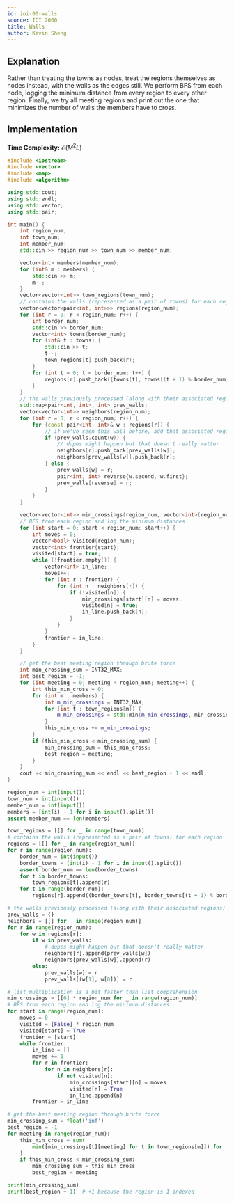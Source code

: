 ```yaml
---
id: ioi-00-walls
source: IOI 2000
title: Walls
author: Kevin Sheng
---
```


## Explanation

Rather than treating the towns as nodes, treat the regions themselves as nodes instead, with
the walls as the edges still.
We perform BFS from each node, logging the minimum distance from every region to every other region.
Finally, we try all meeting regions and print out the one that minimizes the number of walls the members have to cross.

## Implementation

**Time Complexity:** $\mathcal{O}(M^2 L)$

<LanguageSection>
<CPPSection>

```cpp
#include <iostream>
#include <vector>
#include <map>
#include <algorithm>

using std::cout;
using std::endl;
using std::vector;
using std::pair;

int main() {
	int region_num;
	int town_num;
	int member_num;
	std::cin >> region_num >> town_num >> member_num;

	vector<int> members(member_num);
	for (int& m : members) {
		std::cin >> m;
		m--;
	}
	vector<vector<int>> town_regions(town_num);
	// contains the walls (represented as a pair of towns) for each region
	vector<vector<pair<int, int>>> regions(region_num);
	for (int r = 0; r < region_num; r++) {
		int border_num;
		std::cin >> border_num;
		vector<int> towns(border_num);
		for (int& t : towns) {
			std::cin >> t;
			t--;
			town_regions[t].push_back(r);
		}
		for (int t = 0; t < border_num; t++) {
			regions[r].push_back({towns[t], towns[(t + 1) % border_num]});
		}
	}
	// the walls previously processed (along with their associated regions)
	std::map<pair<int, int>, int> prev_walls;
	vector<vector<int>> neighbors(region_num);
	for (int r = 0; r < region_num; r++) {
		for (const pair<int, int>& w : regions[r]) {
			// if we've seen this wall before, add that associated region
			if (prev_walls.count(w)) {
				// dupes might happen but that doesn't really matter
				neighbors[r].push_back(prev_walls[w]);
				neighbors[prev_walls[w]].push_back(r);
			} else {
				prev_walls[w] = r;
				pair<int, int> reverse{w.second, w.first};
				prev_walls[reverse] = r;
			}
		}
	}

	vector<vector<int>> min_crossings(region_num, vector<int>(region_num));
	// BFS from each region and log the minimum distances
	for (int start = 0; start < region_num; start++) {
		int moves = 0;
		vector<bool> visited(region_num);
		vector<int> frontier{start};
		visited[start] = true;
		while (!frontier.empty()) {
			vector<int> in_line;
			moves++;
			for (int r : frontier) {
				for (int n : neighbors[r]) {
					if (!visited[n]) {
						min_crossings[start][n] = moves;
						visited[n] = true;
						in_line.push_back(n);
					}
				}
			}
			frontier = in_line;
		}
	}

	// get the best meeting region through brute force
	int min_crossing_sum = INT32_MAX;
	int best_region = -1;
	for (int meeting = 0; meeting < region_num; meeting++) {
		int this_min_cross = 0;
		for (int m : members) {
			int m_min_crossings = INT32_MAX;
			for (int t : town_regions[m]) {
				m_min_crossings = std::min(m_min_crossings, min_crossings[t][meeting]);
			}
			this_min_cross += m_min_crossings;
		}
		if (this_min_cross < min_crossing_sum) {
			min_crossing_sum = this_min_cross;
			best_region = meeting;
		}
	}
	cout << min_crossing_sum << endl << best_region + 1 << endl;
}
```

</CPPSection>
<PySection>

```py
region_num = int(input())
town_num = int(input())
member_num = int(input())
members = [int(i) - 1 for i in input().split()]
assert member_num == len(members)

town_regions = [[] for _ in range(town_num)]
# contains the walls (represented as a pair of towns) for each region
regions = [[] for _ in range(region_num)]
for r in range(region_num):
	border_num = int(input())
	border_towns = [int(i) - 1 for i in input().split()]
	assert border_num == len(border_towns)
	for t in border_towns:
		town_regions[t].append(r)
	for t in range(border_num):
		regions[r].append((border_towns[t], border_towns[(t + 1) % border_num]))

# the walls previously processed (along with their associated regions)
prev_walls = {}
neighbors = [[] for _ in range(region_num)]
for r in range(region_num):
	for w in regions[r]:
		if w in prev_walls:
			# dupes might happen but that doesn't really matter
			neighbors[r].append(prev_walls[w])
			neighbors[prev_walls[w]].append(r)
		else:
			prev_walls[w] = r
			prev_walls[(w[1], w[0])] = r

# list multiplication is a bit faster than list comprehension
min_crossings = [[0] * region_num for _ in range(region_num)]
# BFS from each region and log the minimum distances
for start in range(region_num):
	moves = 0
	visited = [False] * region_num
	visited[start] = True
	frontier = [start]
	while frontier:
		in_line = []
		moves += 1
		for r in frontier:
			for n in neighbors[r]:
				if not visited[n]:
					min_crossings[start][n] = moves
					visited[n] = True
					in_line.append(n)
		frontier = in_line

# get the best meeting region through brute force
min_crossing_sum = float('inf')
best_region = -1
for meeting in range(region_num):
	this_min_cross = sum(
		min([min_crossings[t][meeting] for t in town_regions[m]]) for m in members
	)
	if this_min_cross < min_crossing_sum:
		min_crossing_sum = this_min_cross
		best_region = meeting

print(min_crossing_sum)
print(best_region + 1)  # +1 because the region is 1-indexed
```

</PySection>
</LanguageSection>
